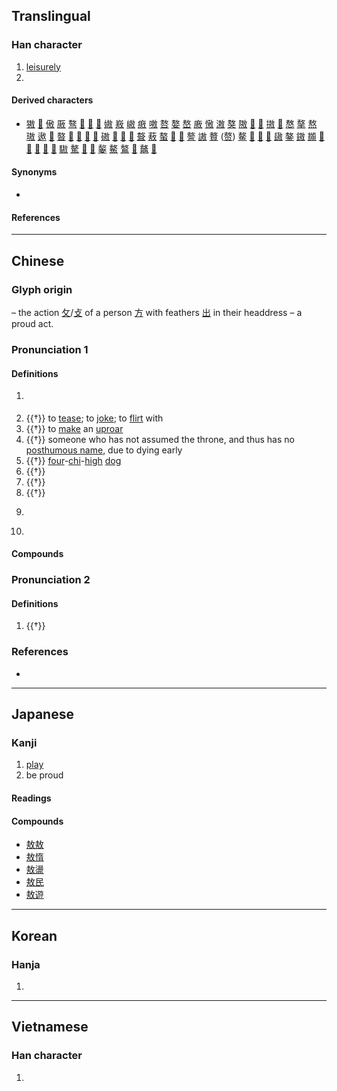 {{character info}}
==Translingual==

===Han character===
{{Han char|rn=66|rad=攴|as=07|sn=11|four=48240|canj=GSOK,QSOK|ids=⿰⿱士方攵}}

# [[leisurely]]
# {{surname|zh}}

====Derived characters====
* [[獓]] [[𫍵]] [[傲]] [[厫]] [[骜]] [[𠞪]] [[𠢕]] [[𪧜]] [[㜜]] [[㟼]] [[㠂]] [[㾲]] [[嗷]] [[嗸]] [[嫯]] [[嶅]] [[廒]] [[慠]] [[滶]] [[獒]] [[隞]] [[𡏼]] [[𢕟]] [[𢳆]] [[𪵧]] [[㥿]] [[摮]] [[熬]] [[璈]] [[遨]] [[𢧴]] [[𣊁]] [[𣘢]] [[𤘒]] [[𪉑]] [[𫆰]] [[磝]] [[𥂢]] [[𥨆]] [[𬑞]] [[聱]] [[蔜]] [[螯]] [[𦪈]] [[𧑃]] [[謷]] [[謸]] [[贅]] ([[赘]]) [[鳌]] [[𨄨]] [[𨅚]] [[𨎞]] [[䦋]] [[鏊]] [[𨫼]] [[䫨]] [[𩕀]] [[𩘮]] [[𩪕]] [[𫗺]] [[𫘀]] [[䮯]] [[驁]] [[𩮯]] [[𩱏]] [[䵅]] [[鰲]] [[鷔]] [[𪍮]] [[鼇]] [[𪙠]]

====Synonyms====
* {{l|mul|奢}}

====References====
{{Han ref|kx=0471.140|dkj=13226|dj=0824.010|hdz=21456.130|uh=6556}}

----

==Chinese==
{{zh-forms|alt=𢾍,𢾕}}

===Glyph origin===
{{Han etym}}
{{Han compound|出|放|ls=ic}} – the action [[攵]]/[[攴]] of a person [[方]] with feathers [[出]] in their headdress – a proud act. {{attention|zh|sounds fishy, please check}}

===Pronunciation 1===
{{zh-pron
|m=áo
|c=ngou4
|mn=gô/ngô͘
|mc=y
|oc=y
|cat=v,n,pn
}}

====Definitions====
{{zh-hanzi}}

# {{lb|zh|literary}} {{zh-original|遨|to [[ramble]]; to [[play]] about}}
# {{†}} to [[tease]]; to [[joke]]; to [[flirt]] with
# {{†}} to [[make]] an [[uproar]]
# {{†}} someone who has not assumed the throne, and thus has no [[posthumous name]], due to dying early {{defdate|Chu}}
# {{†}} [[four]]-[[chi]]-[[high]] [[dog]]
# {{†}} {{zh-original|廒|[[granary]]}}
# {{†}} {{zh-alt-form|螯|[[pincer]]; [[nipper]]; [[claw]]}}
# {{†}} {{zh-alt-form|熬|to [[cook]] on [[slow]] [[fire]]; to [[boil]]}}
# {{lb|zh|historical}} {{n-g|An ancient place in the northwest of today [[Xingyang]], [[Henan]].}}
# {{surname|zh}}

====Compounds====
{{zh-der|孫叔敖|打敖|敖不可長|敖包|敖得薩|敖敖|敖曹|敖盪|敖遊|桀敖不馴|笑敖|若敖鬼餒|謔浪笑敖|讙敖|敖江|敖東}}

===Pronunciation 2===
{{zh-pron
|m=ào
|c=ngou6
|mn=gō/ngō͘
|cat=v,n,pn
}}

====Definitions====
{{zh-hanzi}}

# {{†}} {{zh-alt-form|傲|[[haughty]]; [[arrogant]]; [[conceited]]}}

===References===
* {{R:yue:Hanzi}}

----

==Japanese==

===Kanji===
{{ja-kanji|grade=|rs=攴07}}

# [[play]]
# be proud

====Readings====
{{ja-readings
|on=ごう
|kun=あそぶ, おごる
}}

====Compounds====
* [[敖敖]]
* [[敖惰]]
* [[敖盪]]
* [[敖民]]
* [[敖遊]]

----

==Korean==

===Hanja===
{{ko-hanja|오}}

# {{rfdef|ko|sort=攴07}}

----

==Vietnamese==

===Han character===
{{vi-readings|rs=攴07|reading=ngào}}

# {{rfdef|vi|sort=攴07}}